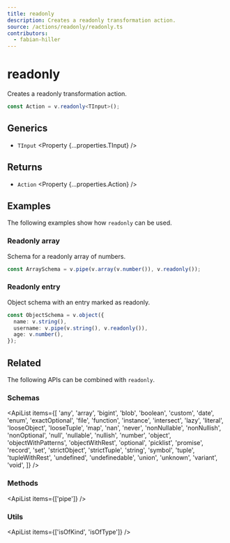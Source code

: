```yaml
---
title: readonly
description: Creates a readonly transformation action.
source: /actions/readonly/readonly.ts
contributors:
  - fabian-hiller
---
```



# readonly

Creates a readonly transformation action.

```ts
const Action = v.readonly<TInput>();
```

## Generics

- `TInput` <Property {...properties.TInput} />

## Returns

- `Action` <Property {...properties.Action} />

## Examples

The following examples show how `readonly` can be used.

### Readonly array

Schema for a readonly array of numbers.

```ts
const ArraySchema = v.pipe(v.array(v.number()), v.readonly());
```

### Readonly entry

Object schema with an entry marked as readonly.

```ts
const ObjectSchema = v.object({
  name: v.string(),
  username: v.pipe(v.string(), v.readonly()),
  age: v.number(),
});
```

## Related

The following APIs can be combined with `readonly`.

### Schemas

<ApiList
  items={[
    'any',
    'array',
    'bigint',
    'blob',
    'boolean',
    'custom',
    'date',
    'enum',
    'exactOptional',
    'file',
    'function',
    'instance',
    'intersect',
    'lazy',
    'literal',
    'looseObject',
    'looseTuple',
    'map',
    'nan',
    'never',
    'nonNullable',
    'nonNullish',
    'nonOptional',
    'null',
    'nullable',
    'nullish',
    'number',
    'object',
    'objectWithPatterns',
    'objectWithRest',
    'optional',
    'picklist',
    'promise',
    'record',
    'set',
    'strictObject',
    'strictTuple',
    'string',
    'symbol',
    'tuple',
    'tupleWithRest',
    'undefined',
    'undefinedable',
    'union',
    'unknown',
    'variant',
    'void',
  ]}
/>

### Methods

<ApiList items={['pipe']} />

### Utils

<ApiList items={['isOfKind', 'isOfType']} />
